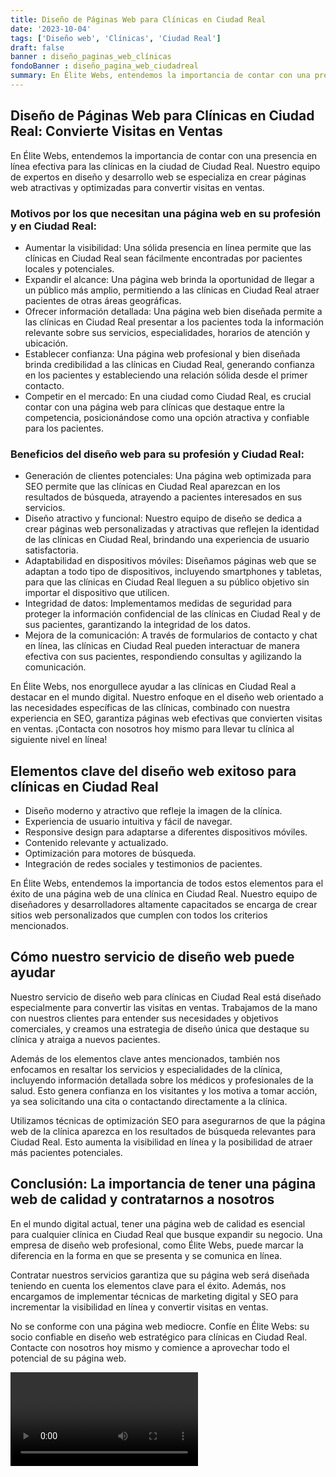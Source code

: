 ```yaml
---
title: Diseño de Páginas Web para Clínicas en Ciudad Real
date: '2023-10-04'
tags: ['Diseño web', 'Clínicas', 'Ciudad Real']
draft: false
banner : diseño_paginas_web_clínicas
fondoBanner : diseño_pagina_web_ciudadreal
summary: En Élite Webs, entendemos la importancia de contar con una presencia en línea efectiva para las clínicas en la ciudad de Ciudad Real. Nuestro equipo de expertos en diseño y desarrollo web se especializa en crear páginas web atractivas y optimizadas para convertir visitas en ventas. 
---
```


## Diseño de Páginas Web para Clínicas en Ciudad Real: Convierte Visitas en Ventas

En Élite Webs, entendemos la importancia de contar con una presencia en línea efectiva para las clínicas en la ciudad de Ciudad Real. Nuestro equipo de expertos en diseño y desarrollo web se especializa en crear páginas web atractivas y optimizadas para convertir visitas en ventas. 

### Motivos por los que necesitan una página web en su profesión y en Ciudad Real:

- Aumentar la visibilidad: Una sólida presencia en línea permite que las clínicas en Ciudad Real sean fácilmente encontradas por pacientes locales y potenciales.
- Expandir el alcance: Una página web brinda la oportunidad de llegar a un público más amplio, permitiendo a las clínicas en Ciudad Real atraer pacientes de otras áreas geográficas.
- Ofrecer información detallada: Una página web bien diseñada permite a las clínicas en Ciudad Real presentar a los pacientes toda la información relevante sobre sus servicios, especialidades, horarios de atención y ubicación.
- Establecer confianza: Una página web profesional y bien diseñada brinda credibilidad a las clínicas en Ciudad Real, generando confianza en los pacientes y estableciendo una relación sólida desde el primer contacto.
- Competir en el mercado: En una ciudad como Ciudad Real, es crucial contar con una página web para clínicas que destaque entre la competencia, posicionándose como una opción atractiva y confiable para los pacientes.

### Beneficios del diseño web para su profesión y Ciudad Real:

- Generación de clientes potenciales: Una página web optimizada para SEO permite que las clínicas en Ciudad Real aparezcan en los resultados de búsqueda, atrayendo a pacientes interesados en sus servicios.
- Diseño atractivo y funcional: Nuestro equipo de diseño se dedica a crear páginas web personalizadas y atractivas que reflejen la identidad de las clínicas en Ciudad Real, brindando una experiencia de usuario satisfactoria.
- Adaptabilidad en dispositivos móviles: Diseñamos páginas web que se adaptan a todo tipo de dispositivos, incluyendo smartphones y tabletas, para que las clínicas en Ciudad Real lleguen a su público objetivo sin importar el dispositivo que utilicen.
- Integridad de datos: Implementamos medidas de seguridad para proteger la información confidencial de las clínicas en Ciudad Real y de sus pacientes, garantizando la integridad de los datos.
- Mejora de la comunicación: A través de formularios de contacto y chat en línea, las clínicas en Ciudad Real pueden interactuar de manera efectiva con sus pacientes, respondiendo consultas y agilizando la comunicación.

En Élite Webs, nos enorgullece ayudar a las clínicas en Ciudad Real a destacar en el mundo digital. Nuestro enfoque en el diseño web orientado a las necesidades específicas de las clínicas, combinado con nuestra experiencia en SEO, garantiza páginas web efectivas que convierten visitas en ventas. ¡Contacta con nosotros hoy mismo para llevar tu clínica al siguiente nivel en línea!

<GifSeo />

<Cta />

## Elementos clave del diseño web exitoso para clínicas en Ciudad Real

- Diseño moderno y atractivo que refleje la imagen de la clínica.
- Experiencia de usuario intuitiva y fácil de navegar.
- Responsive design para adaptarse a diferentes dispositivos móviles.
- Contenido relevante y actualizado.
- Optimización para motores de búsqueda.
- Integración de redes sociales y testimonios de pacientes.

En Élite Webs, entendemos la importancia de todos estos elementos para el éxito de una página web de una clínica en Ciudad Real. Nuestro equipo de diseñadores y desarrolladores altamente capacitados se encarga de crear sitios web personalizados que cumplen con todos los criterios mencionados.

## Cómo nuestro servicio de diseño web puede ayudar

Nuestro servicio de diseño web para clínicas en Ciudad Real está diseñado especialmente para convertir las visitas en ventas. Trabajamos de la mano con nuestros clientes para entender sus necesidades y objetivos comerciales, y creamos una estrategia de diseño única que destaque su clínica y atraiga a nuevos pacientes.

Además de los elementos clave antes mencionados, también nos enfocamos en resaltar los servicios y especialidades de la clínica, incluyendo información detallada sobre los médicos y profesionales de la salud. Esto genera confianza en los visitantes y los motiva a tomar acción, ya sea solicitando una cita o contactando directamente a la clínica.

Utilizamos técnicas de optimización SEO para asegurarnos de que la página web de la clínica aparezca en los resultados de búsqueda relevantes para Ciudad Real. Esto aumenta la visibilidad en línea y la posibilidad de atraer más pacientes potenciales.

## Conclusión: La importancia de tener una página web de calidad y contratarnos a nosotros

En el mundo digital actual, tener una página web de calidad es esencial para cualquier clínica en Ciudad Real que busque expandir su negocio. Una empresa de diseño web profesional, como Élite Webs, puede marcar la diferencia en la forma en que se presenta y se comunica en línea.

Contratar nuestros servicios garantiza que su página web será diseñada teniendo en cuenta los elementos clave para el éxito. Además, nos encargamos de implementar técnicas de marketing digital y SEO para incrementar la visibilidad en línea y convertir visitas en ventas.

No se conforme con una página web mediocre. Confíe en Élite Webs: su socio confiable en diseño web estratégico para clínicas en Ciudad Real. Contacte con nosotros hoy mismo y comience a aprovechar todo el potencial de su página web.

<Video />

<CtaBot job='Clínicas' city='Ciudad Real'/>

<Gmaps query='Ciudad Real+españa+maps' />